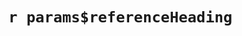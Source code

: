 <!-- This .Rmd file serves only to add the References heading, irrespective of output, and irrespective of whether you are using biblatex, natbib, or pandoc for references -->

# `r params$referenceHeading` {-}

<!-- the below latex command is needed after unnumbered chapter headings -- without it, the running header will show the title of the previous chapter -->
```{=tex}
\markboth{`r params$referenceHeading`}{}
```

::: {#refs}
:::

